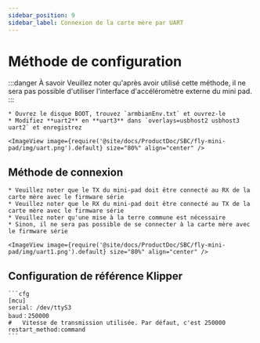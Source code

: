 ```yaml
---
sidebar_position: 9
sidebar_label: Connexion de la carte mère par UART
---
```




# Méthode de configuration

:::danger À savoir
Veuillez noter qu'après avoir utilisé cette méthode, il ne sera pas possible d'utiliser l'interface d'accéléromètre externe du mini pad.
:::

    * Ouvrez le disque BOOT, trouvez `armbianEnv.txt` et ouvrez-le
    * Modifiez **uart2** en **uart3** dans `overlays=usbhost2 usbhost3 uart2` et enregistrez

    <ImageView image={require('@site/docs/ProductDoc/SBC/fly-mini-pad/img/uart.png').default} size="80%" align="center" />

## Méthode de connexion

    * Veuillez noter que le TX du mini-pad doit être connecté au RX de la carte mère avec le firmware série
    * Veuillez noter que le RX du mini-pad doit être connecté au TX de la carte mère avec le firmware série
    * Veuillez noter qu'une mise à la terre commune est nécessaire
    * Sinon, il ne sera pas possible de se connecter à la carte mère avec le firmware série

    <ImageView image={require('@site/docs/ProductDoc/SBC/fly-mini-pad/img/uart1.png').default} size="80%" align="center" />

## Configuration de référence Klipper

    ```cfg
    [mcu]
    serial: /dev/ttyS3
    baud：250000
    #   Vitesse de transmission utilisée. Par défaut, c'est 250000
    restart_method:command
    ```